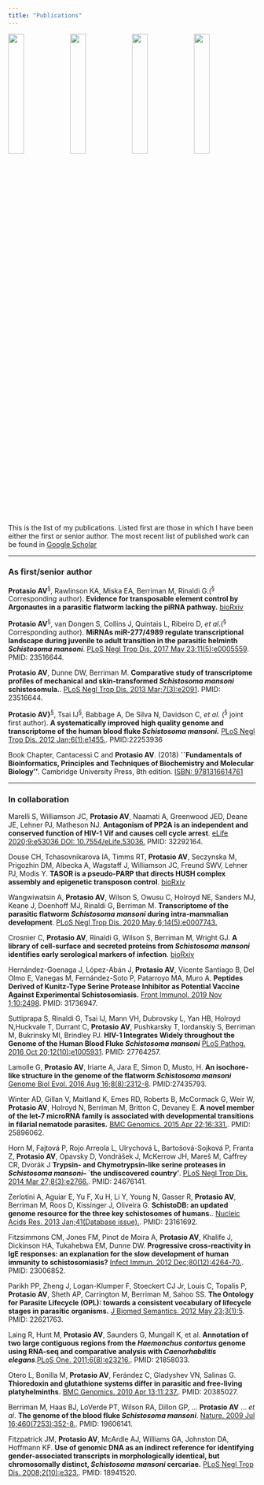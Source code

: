 ```yaml
---
title: "Publications"
---
```


<link rel="stylesheet" href="styles.css" type="text/css">

<!-- <style> -->
<!-- img { -->
<!--   display: block; -->
<!--   margin-left: auto; -->
<!--   margin-right: auto; -->
<!-- } -->
<!-- </style> -->

<!-- <img src="images/banner-1559400_1920.jpg" style="width:75%; border:5px solid" > -->

<div>
<img src="images/book-1659717_1920.jpg" style="float: left;width:25%;margin-bottom:0.5cm" />
<img src="images/book-1659717_1920.jpg" style="float: left;width:25%;margin-bottom:0.5cm" />
<img src="images/book-1659717_1920.jpg" style="float: left;width:25%;margin-bottom:0.5cm" />
<img src="images/book-1659717_1920.jpg" style="float: left;width:25%;margin-bottom:0.5cm" />
<div>



This is the list of my publications. Listed first are those in which I have been either the first or senior author. The most recent list of published work can be found in [Google Scholar](https://scholar.google.com/citations?hl=en&user=C2OdtP0AAAAJ&view_op=list_works&sortby=pubdate)

---

### As first/senior author

**Protasio AV**^§^, Rawlinson KA, Miska EA, Berriman M, Rinaldi G.(^§^ Corresponding author). **Evidence for transposable element control by Argonautes in a parasitic flatworm lacking the piRNA pathway.**
[bioRxiv](https://www.biorxiv.org/content/10.1101/670372v3)

**Protasio AV**^§^, van Dongen S, Collins J, Quintais L, Ribeiro D, _et al_.(^§^ Corresponding author).
**MiRNAs miR-277/4989 regulate transcriptional landscape during juvenile to adult transition in the parasitic helminth _Schistosoma mansoni_**.
[PLoS Negl Trop Dis. 2017 May 23;11(5):e0005559](http://dx.doi.org/10.1371/journal.pntd.0005559). PMID: 23516644.

**Protasio AV**, Dunne DW, Berriman M.
**Comparative study of transcriptome profiles of mechanical and skin-transformed _Schistosoma mansoni_ schistosomula.**. [PLoS Negl Trop Dis. 2013 Mar;7(3):e2091](http://dx.doi.org/10.1371/journal.pntd.0002091). PMID: 23516644.

**Protasio AV}**^§^, Tsai IJ^§^, Babbage A, De Silva N, Davidson C, _et al_. (^§^ joint first author). **A systematically improved high quality genome and transcriptome of the human blood fluke _Schistosoma mansoni._**
[PLoS Negl Trop Dis. 2012 Jan;6(1):e1455.](http://dx.doi.org/10.1371/journal.pntd.0001455). PMID:22253936

Book Chapter, Cantacessi C and **Protasio AV**. (2018)  **``Fundamentals of Bioinformatics, Principles and Techniques of Biochemistry and Molecular Biology''**. Cambridge University Press, 8th edition. [ISBN: 9781316614761](https://www.cambridge.org/gb/academic/subjects/life-sciences/molecular-biology-biochemistry-and-structural-biology/wilson-and-walkers-principles-and-techniques-biochemistry-and-molecular-biology-8th-edition?format=PB&isbn=9781316614761)

---

### In collaboration

Marelli S, Williamson JC, **Protasio AV**, Naamati A, Greenwood JED, Deane JE, Lehner PJ, Matheson NJ. **Antagonism of PP2A is an independent and conserved function of HIV-1 Vif and causes cell cycle arrest**.
[eLife 2020;9:e53036 DOI: 10.7554/eLife.53036.](https://elifesciences.org/articles/53036) PMID: 32292164.

Douse CH, Tchasovnikarova IA, Timms RT, **Protasio AV**, Seczynska M, Prigozhin DM, Albecka A, Wagstaff J, Williamson JC, Freund SWV, Lehner PJ, Modis Y. **TASOR is a pseudo-PARP that directs HUSH complex assembly and epigenetic transposon control**.
[bioRxiv](https://www.biorxiv.org/content/10.1101/2020.03.09.974832v1)

Wangwiwatsin A, **Protasio AV**, Wilson S, Owusu C, Holroyd NE, Sanders MJ, Keane J, Doenhoff MJ, Rinaldi G, Berriman M. **Transcriptome of the parasitic flatworm _Schistosoma mansoni_ during intra-mammalian development**. [PLoS Negl Trop Dis. 2020 May 6;14(5):e0007743.](https://journals.plos.org/plosntds/article?id=10.1371/journal.pntd.0007743)

Crosnier C, **Protasio AV**, Rinaldi G, Wilson S, Berriman M, Wright GJ. **A library of cell-surface and secreted proteins from _Schistosoma mansoni_ identifies early serological markers of infection**. 
[bioRxiv](https://www.biorxiv.org/content/10.1101/593616v1)

Hernández-Goenaga J, López-Abán J, **Protasio AV**, Vicente Santiago B, Del Olmo E, Vanegas M, Fernández-Soto P, Patarroyo MA, Muro A. **Peptides Derived of Kunitz-Type Serine Protease Inhibitor as Potential Vaccine Against Experimental Schistosomiasis.** [Front Immunol. 2019 Nov 1;10:2498](https://www.frontiersin.org/articles/10.3389/fimmu.2019.02498/full). PMID: 31736947.

Suttiprapa S, Rinaldi G, Tsai IJ, Mann VH, Dubrovsky L, Yan HB, Holroyd N,Huckvale T, Durrant C, **Protasio AV**, Pushkarsky T, Iordanskiy S, Berriman M, Bukrinsky MI, Brindley PJ. **HIV-1 Integrates Widely throughout the Genome of the Human Blood Fluke _Schistosoma mansoni_** [PLoS Pathog. 2016 Oct 20;12(10):e1005931](https://journals.plos.org/plospathogens/article?id=10.1371/journal.ppat.1005931). PMID: 27764257.

Lamolle G, **Protasio AV**, Iriarte A, Jara E, Simon D, Musto, H.
**An isochore-like structure in the genome of the flatworm _Schistosoma mansoni_**
[Genome Biol Evol. 2016 Aug 16;8(8):2312-8](http://dx.doi.org/10.1093/gbe/evw170). PMID:27435793.

Winter AD, Gillan V, Maitland K, Emes RD, Roberts B, McCormack G, Weir W, **Protasio AV**, Holroyd N, Berriman M, Britton C, Devaney E. **A novel member of the let-7 microRNA family is associated with developmental transitions in filarial nematode parasites.** [BMC Genomics. 2015 Apr 22;16:331.](https://bmcgenomics.biomedcentral.com/articles/10.1186/s12864-015-1536-y). PMID: 25896062.

Horn M, Fajtová P, Rojo Arreola L, Ulrychová L, Bartošová-Sojková P, Franta Z, **Protasio AV**, Opavsky D, Vondrášek J, McKerrow JH, Mareš M, Caffrey CR, Dvorák J
**Trypsin- and Chymotrypsin-like serine proteases in _Schistosoma mansoni_-- `the undiscovered country'**.
[PLoS Negl Trop Dis. 2014 Mar 27;8(3):e2766.](http:\\dx.doi.org/10.1371/journal.pntd.0002766). PMID: 24676141.

Zerlotini A, Aguiar E, Yu F, Xu H, Li Y, Young N, Gasser R, **Protasio AV**, Berriman M, Roos D, Kissinger J, Oliveira G. **SchistoDB: an updated genome resource for the three key schistosomes of humans.**.
[Nucleic Acids Res. 2013 Jan;41(Database issue).](http:\\dx.doi.org/10.1093/nar/gks1087). PMID: 23161692.

Fitzsimmons CM, Jones FM, Pinot de Moira A, **Protasio AV**, Khalife J, Dickinson HA, Tukahebwa EM, Dunne DW. **Progressive cross-reactivity in IgE responses: an explanation for the slow development of human immunity to schistosomiasis?** [Infect Immun. 2012 Dec;80(12):4264-70.](http:\\dx.doi.org/10.1128/IAI.00641-12). PMID: 23006852.

Parikh PP, Zheng J, Logan-Klumper F, Stoeckert CJ Jr, Louis C, Topalis P, **Protasio AV**, Sheth AP, Carrington M, Berriman M, Sahoo SS. **The Ontology for Parasite Lifecycle (OPL): towards a consistent vocabulary of lifecycle stages in parasitic organisms.** [J Biomed Semantics. 2012 May 23;3(1):5](http:\\dx.doi.org/10.1186/2041-1480-3-5). PMID: 22621763.

Laing R, Hunt M, **Protasio AV**, Saunders G, Mungall K, et al.
**Annotation of two large contiguous regions from the _Haemonchus contortus_ genome using RNA-seq and comparative analysis with _Caenorhabditis elegans_**.[PLoS One. 2011;6(8):e23216.](http:\\dx.doi.org/10.1371/journal.pone.0023216). PMID: 21858033.

Otero L, Bonilla M, **Protasio AV**, Ferández C, Gladyshev VN, Salinas G. **Thioredoxin and glutathione systems differ in parasitic and free-living platyhelminths.**
[BMC Genomics. 2010 Apr 13;11:237.](http:\\dx.doi.org/10.1186/1471-2164-11-237). PMID: 20385027.

Berriman M, Haas BJ, LoVerde PT, Wilson RA, Dillon GP, ... **Protasio AV** ... _et al_. **The genome of the blood fluke _Schistosoma mansoni_**.
[Nature. 2009 Jul 16;460(7253):352-8.](http://dx.doi.org/10.1038/nature08160). PMID: 19606141.

Fitzpatrick JM, **Protasio AV**, McArdle AJ, Williams GA, Johnston DA, Hoffmann KF.
**Use of genomic DNA as an indirect reference for identifying gender-associated transcripts in morphologically identical, but chromosomally distinct, _Schistosoma mansoni_ cercariae.** [PLoS Negl Trop Dis. 2008;2(10):e323.](http:\\dx.doi.org/10.1371/journal.pntd.0000323). PMID: 18941520.





